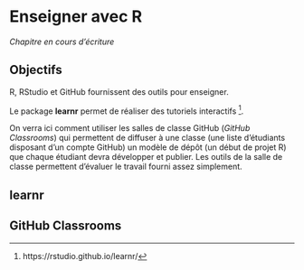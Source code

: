 # Enseigner avec R {#chap:enseigner}

*Chapitre en cours d'écriture*


## Objectifs {#sec:objectifs-enseigner}

R, RStudio et GitHub fournissent des outils pour enseigner.

Le package **learnr** permet de réaliser des tutoriels interactifs [^701].

[^701]: https://rstudio.github.io/learnr/

On verra ici comment utiliser les salles de classe GitHub (*GitHub Classrooms*) qui permettent de diffuser à une classe (une liste d'étudiants disposant d'un compte GitHub) un modèle de dépôt (un début de projet R) que chaque étudiant devra développer et publier.
Les outils de la salle de classe permettent d'évaluer le travail fourni assez simplement.


## learnr



## GitHub Classrooms
